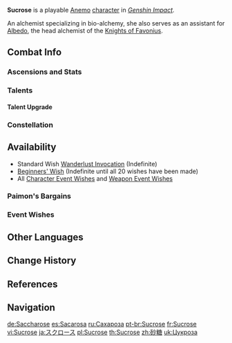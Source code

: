 {{CharacterTabs}}
{{Character Infobox
|image            = <gallery>
Character Sucrose Card.png|Card
Character Sucrose Full Wish.png|Wish
Character Sucrose Game.png|In Game
</gallery>

<!--Playable Character Information-->
|type             = Playable
|rarity           = 4
|weapon           = Catalyst
|element          = Anemo

<!--Character Information-->
|name             = Sucrose
|realname         = <!-- Unrevealed -->
|birthday         = November 26th
|constellation    = Ampulla
|region           = Mondstadt
|affiliation      = Knights of Favonius
|dish             = Nutritious Meal (V.593)
|obtain           = [[Wishes]]
|releaseDate      = 2020-09-28

<!--Titles-->
|title            = Harmless Sweetie
|title2           = Knights of Favonius Alchemist

<!--Voice Actors-->
|voiceEN          = [[imdb:nm12056222|Valeria Rodriguez]]<ref name="Sucrose EN/JP">Twitter: [https://twitter.com/GenshinImpact/status/1325770112062824449 EN & JP VA Announcement]</ref>
|voiceCN          = [https://zh.moegirl.org.cn/小敢 Xiaogan ({{Lang|mini=1|zh=小敢}})]<ref>Bilibili: [https://www.bilibili.com/video/BV1f54y1q7yk CN VA Self Announement]</ref>
|voiceJP          = {{w|Akane Fujita|Fujita Akane ({{Lang|mini=1|ja=藤田茜}})}}<ref name="Sucrose EN/JP" />
|voiceKR          = {{w|ko:김하영 (성우)|Kim Ha-yeong ({{Lang|mini=1|ko=김하영}})}}<ref>Twitter: [https://twitter.com/genshinimpactkr/status/1325766004811599872 KR VA Announcement]</ref>
}}
'''Sucrose''' is a playable [[Anemo]] [[character]] in ''[[Genshin Impact]]''.

An alchemist specializing in bio-alchemy, she also serves as an assistant for [[Albedo]], the head alchemist of the [[Knights of Favonius]].

==Combat Info==
===Ascensions and Stats===
{{Character Ascensions and Stats}}

===Talents===
{{Talent Table}}

====Talent Upgrade====
{{Talent Upgrade}}

===Constellation===
{{Constellation Table}}

==Availability==
*Standard Wish [[Wanderlust Invocation]] (Indefinite)
*[[Beginners' Wish]] (Indefinite until all 20 wishes have been made)
*All [[Character Event Wishes]] and [[Weapon Event Wishes]]

===Paimon's Bargains===
{{Paimon's Bargains History}}

===Event Wishes===
{{Featured}}

==Other Languages==
{{Other Languages
|en      = Sucrose
|zhs     = 砂糖
|zhs_rm  = Shātáng
|zht     = 砂糖
|zht_rm  = Shātáng
|zh_tl   = Granulated Sugar
|ja      = スクロース
|ja_rm   = Sukuroosu
|ja_tl   = Sucrose
|ko      = {{tt|설탕|雪糖}}
|ko_rm   = Seoltang
|ko_tl   = Sugar
|ko_note = {{Lang|mini=1|ko=설탕(雪糖)|ko_rm=seoltang}} is the most common word for "sugar." {{Lang|mini=1|ko=사탕(砂糖)|ko_rm=satang}} is an obsolete way of referring to sugar, and in modern times refers to candy instead.
|es      = Sacarosa
|es_tl   = Sucrose
|fr      = Sucrose
|ru      = Сахароза
|ru_tl   = Sucrose
|th      = Sucrose
|vi      = Sucrose
|de      = Saccharose
|de_tl   = Sucrose
|id      = Sucrose
|pt      = Sucrose
}}

==Change History==
{{Change History|1.0}}

==References==
{{Reflist}}

==Navigation==
{{Character Navbox}}

[[de:Saccharose]]
[[es:Sacarosa]]
[[ru:Сахароза]]
[[pt-br:Sucrose]]
[[fr:Sucrose]]
[[vi:Sucrose]]
[[ja:スクロース]]
[[pl:Sucrose]]
[[th:Sucrose]]
[[zh:砂糖]]
[[uk:Цукроза]]
